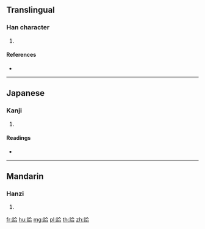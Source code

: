 {{character info/new}}
==Translingual==

===Han character===
{{Han char|rn=149|rad=言|as=06|sn=13|four=|canj=YROMR}}

# {{defn|Han|sort=言06}}

====References====
* {{Han ref|kx=1157.020|dkj=35414|dj=1622.050|hdz=63967.050|uh=8A65|ud=35429}}

----

==Japanese==

===Kanji===
{{ja-kanji|grade=|rs=言06}}

# {{defn|lang=ja|sort=言06}}

====Readings====
* {{ja-readings|on=[[こう]] (kō)|kun=[[やわらぐ]] (yawaragu), [[かなう]] (kanau), [[あつまりいう]] (atsumariiu)|nanori=}}

----

==Mandarin==

===Hanzi===
{{cmn-hanzi|pin=[[hé]] ([[he2]])|wg=ho<sup>2</sup>}}

# {{defn|lang=cmn|sort=言06}}

[[fr:詥]]
[[hu:詥]]
[[mg:詥]]
[[pl:詥]]
[[th:詥]]
[[zh:詥]]